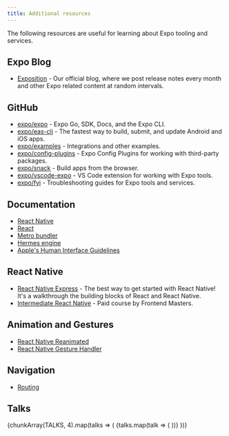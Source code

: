 ```yaml
---
title: Additional resources
---
```




The following resources are useful for learning about Expo tooling and services.

## Expo Blog

- [Exposition](https://blog.expo.dev/) - Our official blog, where we post release notes every month and other Expo related content at random intervals.

## GitHub

- [expo/expo](https://github.com/expo/expo) - Expo Go, SDK, Docs, and the Expo CLI.
- [expo/eas-cli](https://github.com/expo/eas-cli) - The fastest way to build, submit, and update Android and iOS apps.
- [expo/examples](https://github.com/expo/examples) - Integrations and other examples.
- [expo/config-plugins](https://github.com/expo/config-plugins) - Expo Config Plugins for working with third-party packages.
- [expo/snack](https://github.com/expo/snack) - Build apps from the browser.
- [expo/vscode-expo](https://github.com/expo/vscode-expo) - VS Code extension for working with Expo tools.
- [expo/fyi](https://github.com/expo/fyi) - Troubleshooting guides for Expo tools and services.

## Documentation

- [React Native](https://reactnative.dev/docs/getting-started)
- [React](https://react.dev/learn)
- [Metro bundler](https://facebook.github.io/metro/)
- [Hermes engine](https://hermesengine.dev/)
- [Apple's Human Interface Guidelines](https://developer.apple.com/design/human-interface-guidelines/guidelines/overview/)

## React Native

- [React Native Express](http://www.reactnativeexpress.com/) - The best way to get started with React Native! It's a walkthrough the building blocks of React and React Native.
- [Intermediate React Native](https://frontendmasters.com/courses/intermediate-react-native/) - Paid course by Frontend Masters.

## Animation and Gestures

- [React Native Reanimated](/versions/latest/sdk/reanimated/)
- [React Native Gesture Handler](/versions/latest/sdk/gesture-handler/)

## Navigation

- [Routing](/routing/introduction/)

## Talks

<CellContainer>
  {chunkArray(TALKS, 4).map(talks => (
    <Row>
      {talks.map(talk => (
        <TalkGridCell {...talk} />
      ))}
    </Row>
  ))}
</CellContainer>
